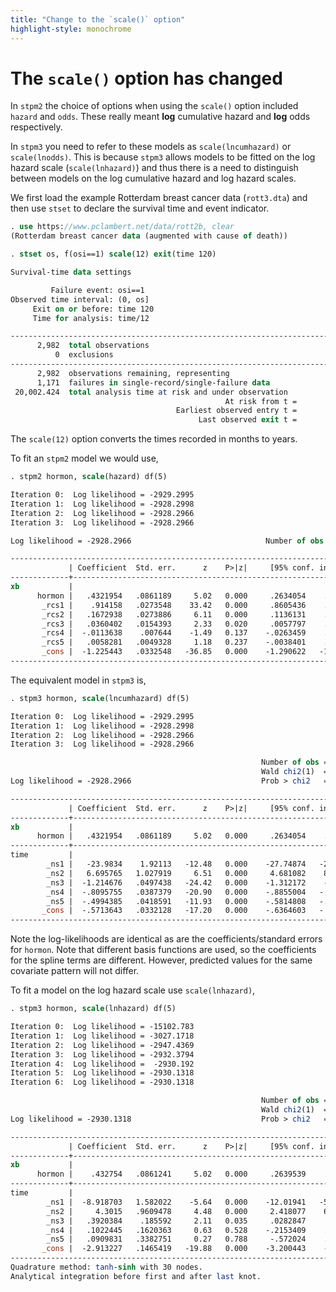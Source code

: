 ```yaml
---
title: "Change to the `scale()` option"
highlight-style: monochrome
---
```


# The `scale()` option has changed

In `stpm2` the choice of options when using the `scale()` option included `hazard` and `odds`.
These really meant **log** cumulative hazard and **log** odds respectively.

In `stpm3` you need to refer to these models as `scale(lncumhazard)` or
`scale(lnodds)`. This is because `stpm3` allows models to be fitted on 
the log hazard scale (`scale(lnhazard)`) and thus there is a need to distinguish between models
on the log cumulative hazard and log hazard scales.


We first load the example Rotterdam breast cancer data (`rott3.dta`)
and then use `stset` to declare the survival time and event indicator.

```stata
. use https://www.pclambert.net/data/rott2b, clear
(Rotterdam breast cancer data (augmented with cause of death))

. stset os, f(osi==1) scale(12) exit(time 120)

Survival-time data settings

         Failure event: osi==1
Observed time interval: (0, os]
     Exit on or before: time 120
     Time for analysis: time/12

--------------------------------------------------------------------------
      2,982  total observations
          0  exclusions
--------------------------------------------------------------------------
      2,982  observations remaining, representing
      1,171  failures in single-record/single-failure data
 20,002.424  total analysis time at risk and under observation
                                                At risk from t =         0
                                     Earliest observed entry t =         0
                                          Last observed exit t =        10

```

The `scale(12)` option converts the times recorded in months to years.

To fit an `stpm2` model we would use,

```stata
. stpm2 hormon, scale(hazard) df(5) 

Iteration 0:  Log likelihood = -2929.2995  
Iteration 1:  Log likelihood = -2928.2998  
Iteration 2:  Log likelihood = -2928.2966  
Iteration 3:  Log likelihood = -2928.2966  

Log likelihood = -2928.2966                              Number of obs = 2,982

------------------------------------------------------------------------------
             | Coefficient  Std. err.      z    P>|z|     [95% conf. interval]
-------------+----------------------------------------------------------------
xb           |
      hormon |   .4321954   .0861189     5.02   0.000     .2634054    .6009854
       _rcs1 |    .914158   .0273548    33.42   0.000     .8605436    .9677725
       _rcs2 |   .1672938   .0273886     6.11   0.000     .1136131    .2209746
       _rcs3 |   .0360402   .0154393     2.33   0.020     .0057797    .0663006
       _rcs4 |  -.0113638    .007644    -1.49   0.137    -.0263459    .0036182
       _rcs5 |   .0058281   .0049328     1.18   0.237    -.0038401    .0154963
       _cons |  -1.225443   .0332548   -36.85   0.000    -1.290622   -1.160265
------------------------------------------------------------------------------

```

The equivalent model in `stpm3` is, 

```stata
. stpm3 hormon, scale(lncumhazard) df(5) 

Iteration 0:  Log likelihood = -2929.2995  
Iteration 1:  Log likelihood = -2928.2998  
Iteration 2:  Log likelihood = -2928.2966  
Iteration 3:  Log likelihood = -2928.2966  

                                                        Number of obs =  2,982
                                                        Wald chi2(1)  =  25.19
Log likelihood = -2928.2966                             Prob > chi2   = 0.0000

------------------------------------------------------------------------------
             | Coefficient  Std. err.      z    P>|z|     [95% conf. interval]
-------------+----------------------------------------------------------------
xb           |
      hormon |   .4321954   .0861189     5.02   0.000     .2634054    .6009854
-------------+----------------------------------------------------------------
time         |
        _ns1 |   -23.9834    1.92113   -12.48   0.000    -27.74874   -20.21805
        _ns2 |   6.695765   1.027919     6.51   0.000     4.681082    8.710449
        _ns3 |  -1.214676   .0497438   -24.42   0.000    -1.312172    -1.11718
        _ns4 |  -.8095755   .0387379   -20.90   0.000    -.8855004   -.7336505
        _ns5 |  -.4994385   .0418591   -11.93   0.000    -.5814808   -.4173963
       _cons |  -.5713643   .0332128   -17.20   0.000    -.6364603   -.5062684
------------------------------------------------------------------------------

```

Note the log-likelihoods are identical as are the coefficients/standard errors for `hormon`.
Note that different basis functions are used, so the coefficients for the spline terms
are different. However, predicted values for the same covariate pattern will not differ.


To fit a model on the log hazard scale use `scale(lnhazard)`,

```stata
. stpm3 hormon, scale(lnhazard) df(5) 

Iteration 0:  Log likelihood = -15102.783  
Iteration 1:  Log likelihood = -3027.1718  
Iteration 2:  Log likelihood = -2947.4369  
Iteration 3:  Log likelihood = -2932.3794  
Iteration 4:  Log likelihood =  -2930.192  
Iteration 5:  Log likelihood = -2930.1318  
Iteration 6:  Log likelihood = -2930.1318  

                                                        Number of obs =  2,982
                                                        Wald chi2(1)  =  25.25
Log likelihood = -2930.1318                             Prob > chi2   = 0.0000

------------------------------------------------------------------------------
             | Coefficient  Std. err.      z    P>|z|     [95% conf. interval]
-------------+----------------------------------------------------------------
xb           |
      hormon |    .432754   .0861241     5.02   0.000     .2639539    .6015541
-------------+----------------------------------------------------------------
time         |
        _ns1 |  -8.918703   1.582022    -5.64   0.000    -12.01941   -5.817997
        _ns2 |     4.3015   .9609478     4.48   0.000     2.418077    6.184923
        _ns3 |   .3920384    .185592     2.11   0.035     .0282847     .755792
        _ns4 |   .1022445   .1620363     0.63   0.528    -.2153409    .4198298
        _ns5 |   .0909831   .3382751     0.27   0.788     -.572024    .7539901
       _cons |  -2.913227   .1465419   -19.88   0.000    -3.200443    -2.62601
------------------------------------------------------------------------------
Quadrature method: tanh-sinh with 30 nodes.
Analytical integration before first and after last knot.

```


